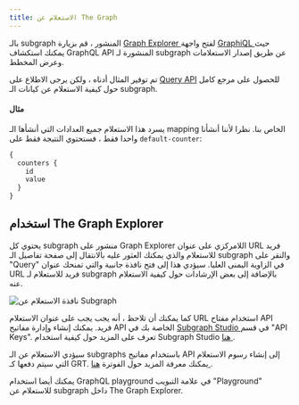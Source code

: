 ```yaml
---
title: الاستعلام عن The Graph
---
```


بالـ subgraph المنشور ، قم بزيارة [ Graph Explorer ](https://thegraph.com/explorer) لفتح واجهة [ GraphiQL ](https://github.com/graphql/graphiql) حيث يمكنك استكشاف GraphQL API المنشورة لـ subgraph عن طريق إصدار الاستعلامات وعرض المخطط.

تم توفير المثال أدناه ، ولكن يرجى الاطلاع على [Query API](/querying/graphql-api) للحصول على مرجع كامل حول كيفية الاستعلام عن كيانات الـ subgraph.

#### مثال

يسرد هذا الاستعلام جميع العدادات التي أنشأها الـ mapping الخاص بنا. نظرا لأننا أنشأنا واحدا فقط ، فستحتوي النتيجة فقط على `default-counter`:

```graphql
{
  counters {
    id
    value
  }
}
```

## استخدام The Graph Explorer

يحتوي كل subgraph منشور على Graph Explorer اللامركزي على عنوان URL فريد للاستعلام والذي يمكنك العثور عليه بالانتقال إلى صفحة تفاصيل الـ subgraph والنقر على "Query" في الزاوية اليمنى العليا. سيؤدي هذا إلى فتح نافذة جانبية والتي تمنحك عنوان URL فريد للاستعلام لـ subgraph بالإضافة إلى بعض الإرشادات حول كيفية الاستعلام عنه.

![نافذة الاستعلام عن Subgraph](/img/query-subgraph-pane.png)

كما يمكنك أن تلاحظ ، أنه يجب يجب على عنوان الاستعلام URL استخدام مفتاح API فريد. يمكنك إنشاء وإدارة مفاتيح API الخاصة بك في [ Subgraph Studio ](https://thegraph.com/studio) في قسم "API Keys". تعرف على المزيد حول كيفية استخدام Subgraph Studio [ هنا ](/deploying/subgraph-studio).

سيؤدي الاستعلام عن الـ subgraphs باستخدام مفاتيح API إلى إنشاء رسوم الاستعلام التي سيتم دفعها كـ GRT. يمكنك معرفة المزيد حول الفوترة [ هنا ](/billing).

يمكنك أيضا استخدام GraphQL playground في علامة التبويب "Playground" للاستعلام عن subgraph داخل The Graph Explorer.
